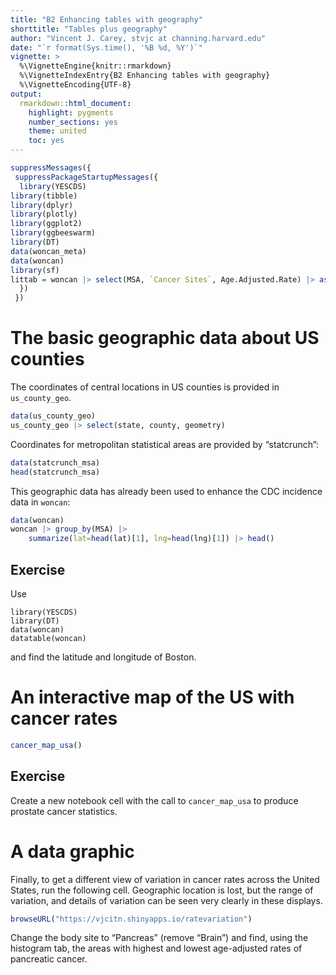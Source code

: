 ```yaml
---
title: "B2 Enhancing tables with geography"
shorttitle: "Tables plus geography"
author: "Vincent J. Carey, stvjc at channing.harvard.edu"
date: "`r format(Sys.time(), '%B %d, %Y')`"
vignette: >
  %\VignetteEngine{knitr::rmarkdown}
  %\VignetteIndexEntry{B2 Enhancing tables with geography}
  %\VignetteEncoding{UTF-8}
output:
  rmarkdown::html_document:
    highlight: pygments
    number_sections: yes
    theme: united
    toc: yes
---
```


```r
suppressMessages({
 suppressPackageStartupMessages({
  library(YESCDS)
library(tibble)
library(dplyr)
library(plotly)
library(ggplot2)
library(ggbeeswarm)
library(DT)
data(woncan_meta)
data(woncan)
library(sf)
littab = woncan |> select(MSA, `Cancer Sites`, Age.Adjusted.Rate) |> as.data.frame()
  })
 })
```

# The basic geographic data about US counties

The coordinates of central locations in US counties
is provided in `us_county_geo`.

```r
data(us_county_geo)
us_county_geo |> select(state, county, geometry)
```

Coordinates for metropolitan statistical areas are provided by
"statcrunch":
```r
data(statcrunch_msa)
head(statcrunch_msa)
```

This geographic data has already been used to enhance the CDC incidence data
in `woncan`:
```r
data(woncan)
woncan |> group_by(MSA) |> 
    summarize(lat=head(lat)[1], lng=head(lng)[1]) |> head()
```

## Exercise

Use 
```
library(YESCDS)
library(DT)
data(woncan)
datatable(woncan)
```
and find the latitude and longitude of Boston.

# An interactive map of the US with cancer rates

```r
cancer_map_usa()
```

## Exercise

Create a new notebook cell with the call to `cancer_map_usa` to produce
prostate cancer statistics.


# A data graphic

Finally, to get a different view of variation in cancer rates across the United States,
run the following cell.  Geographic location is lost, but the range of variation, and
details of variation can be seen very clearly in these displays.

```r
browseURL("https://vjcitn.shinyapps.io/ratevariation")
```

Change the body site to "Pancreas" (remove "Brain") and find, using the histogram tab,
the areas with highest and lowest age-adjusted rates of pancreatic cancer.

